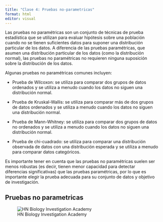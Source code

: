 ---
title: "Clase 4: Pruebas no-parametricas"
format: html
editor: visual
---

Las pruebas no paramétricas son un conjunto de técnicas de prueba estadística que se utilizan para evaluar hipótesis sobre una población cuando no se tienen suficientes datos para suponer una distribución particular de los datos. A diferencia de las pruebas paramétricas, que asumen una distribución particular de los datos (como la distribución normal), las pruebas no paramétricas no requieren ninguna suposición sobre la distribución de los datos.

Algunas pruebas no paramétricas comunes incluyen:

-   Prueba de Wilcoxon: se utiliza para comparar dos grupos de datos ordenados y se utiliza a menudo cuando los datos no siguen una distribución normal.

-   Prueba de Kruskal-Wallis: se utiliza para comparar más de dos grupos de datos ordenados y se utiliza a menudo cuando los datos no siguen una distribución normal.

-   Prueba de Mann-Whitney: se utiliza para comparar dos grupos de datos no ordenados y se utiliza a menudo cuando los datos no siguen una distribución normal.

-   Prueba de chi-cuadrado: se utiliza para comparar una distribución observada de datos con una distribución esperada y se utiliza a menudo para comparar datos categóricos.

Es importante tener en cuenta que las pruebas no paramétricas suelen ser menos robustas (es decir, tienen menor capacidad para detectar diferencias significativas) que las pruebas paramétricas, por lo que es importante elegir la prueba adecuada para su conjunto de datos y objetivo de investigación.

## Pruebas no parametricas

::: panel-tabset

:::

![HN Biology Investigation Academy](HN%20Cursos%20publicidad/HN%20Biology%20Inv%20large.jpg)
